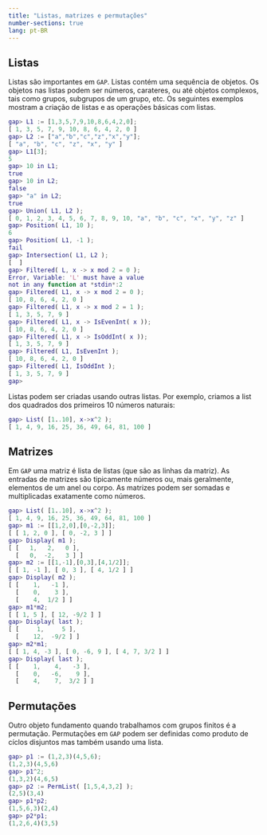 ```yaml
---
title: "Listas, matrizes e permutações"
number-sections: true
lang: pt-BR
---
```


## Listas {#sec-list}

Listas são importantes em ```GAP```. Listas contém uma sequência de objetos. Os objetos nas listas podem ser números, carateres, ou até objetos complexos, tais como grupos, subgrupos de um grupo, etc. Os seguintes exemplos mostram a criação de listas e as operações básicas com listas.

```matlab
gap> L1 := [1,3,5,7,9,10,8,6,4,2,0];
[ 1, 3, 5, 7, 9, 10, 8, 6, 4, 2, 0 ]
gap> L2 := ["a","b","c","z","x","y"];
[ "a", "b", "c", "z", "x", "y" ]
gap> L1[3];
5
gap> 10 in L1;
true
gap> 10 in L2;
false
gap> "a" in L2;
true
gap> Union( L1, L2 );
[ 0, 1, 2, 3, 4, 5, 6, 7, 8, 9, 10, "a", "b", "c", "x", "y", "z" ]
gap> Position( L1, 10 );
6
gap> Position( L1, -1 );
fail
gap> Intersection( L1, L2 );
[  ]
gap> Filtered( L, x -> x mod 2 = 0 );
Error, Variable: 'L' must have a value
not in any function at *stdin*:2
gap> Filtered( L1, x -> x mod 2 = 0 );
[ 10, 8, 6, 4, 2, 0 ]
gap> Filtered( L1, x -> x mod 2 = 1 );
[ 1, 3, 5, 7, 9 ]
gap> Filtered( L1, x -> IsEvenInt( x ));
[ 10, 8, 6, 4, 2, 0 ]
gap> Filtered( L1, x -> IsOddInt( x ));
[ 1, 3, 5, 7, 9 ]
gap> Filtered( L1, IsEvenInt );
[ 10, 8, 6, 4, 2, 0 ]
gap> Filtered( L1, IsOddInt );
[ 1, 3, 5, 7, 9 ]
gap> 
```

Listas podem ser criadas usando outras listas. Por exemplo, criamos a list dos quadrados dos primeiros 10 números naturais:
```matlab
gap> List( [1..10], x->x^2 );
[ 1, 4, 9, 16, 25, 36, 49, 64, 81, 100 ]
```

## Matrizes {#sec-matrix}

Em `GAP` uma matriz é lista de listas (que são as linhas da matriz). As entradas de matrizes são tipicamente números ou, mais geralmente, elementos de um anel ou corpo. As matrizes podem ser somadas e multiplicadas exatamente como números.
```matlab
gap> List( [1..10], x->x^2 );
[ 1, 4, 9, 16, 25, 36, 49, 64, 81, 100 ]
gap> m1 := [[1,2,0],[0,-2,3]];
[ [ 1, 2, 0 ], [ 0, -2, 3 ] ]
gap> Display( m1 );
[ [   1,   2,   0 ],
  [   0,  -2,   3 ] ]
gap> m2 := [[1,-1],[0,3],[4,1/2]];
[ [ 1, -1 ], [ 0, 3 ], [ 4, 1/2 ] ]
gap> Display( m2 );
[ [    1,   -1 ],
  [    0,    3 ],
  [    4,  1/2 ] ]
gap> m1*m2;
[ [ 1, 5 ], [ 12, -9/2 ] ]
gap> Display( last );
[ [     1,     5 ],
  [    12,  -9/2 ] ]
gap> m2*m1;
[ [ 1, 4, -3 ], [ 0, -6, 9 ], [ 4, 7, 3/2 ] ]
gap> Display( last );
[ [    1,    4,   -3 ],
  [    0,   -6,    9 ],
  [    4,    7,  3/2 ] ]
```

## Permutações {#sec-permutation}

Outro objeto fundamento quando trabalhamos com grupos finitos é a permutação. Permutações em `GAP` podem ser definidas como produto de cíclos disjuntos mas também usando uma lista. 
```matlab
gap> p1 := (1,2,3)(4,5,6);
(1,2,3)(4,5,6)
gap> p1^2;
(1,3,2)(4,6,5)
gap> p2 := PermList( [1,5,4,3,2] );
(2,5)(3,4)
gap> p1*p2;
(1,5,6,3)(2,4)
gap> p2*p1;
(1,2,6,4)(3,5)
```

